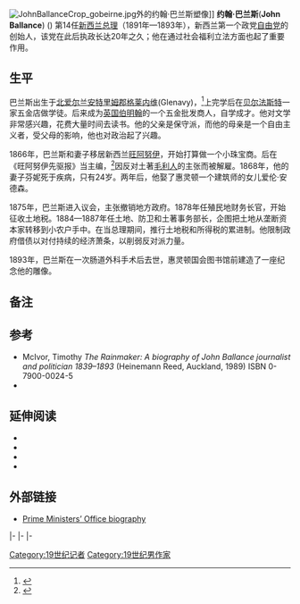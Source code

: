 {{noteTA
|1=zh-tw:女王;zh-hk:女皇;
}}
{{Infobox officeholder
| honorific-prefix = [[阁下|阁下]]
|name=约翰·巴兰斯
| honorific-suffix = MP
|image=John_Ballance.jpg
|caption=约翰·巴兰斯肖像
|monarch=[[维多利亚女王|维多利亚女王]]
|governor=[[威廉·昂斯洛，第四代昂斯洛伯爵|威廉·昂斯洛]]<br>[[大卫·博伊尔，第七代格拉斯哥伯爵|大卫·博伊尔]]
|order=第14任[[新西兰总理|新西兰总理]]
|term_start=1891年1月24日
|term_end=1893年4月27日
|predecessor=[[哈利·阿特金森|哈利·阿特金森]]
|successor=[[理查德·塞登|理查德·塞登]]
|office2=首任反对党领袖
|term_start2=1889年7月2日
|term_end2=1891年1月23日
|predecessor2=
|successor2=[[约翰·布莱斯|约翰·布莱斯]]
|birth_date={{birth date|1839|3|27|df=y}}
|birth_place=爱尔兰[[阿尔斯特|阿尔斯特]][[格莱内维|格莱内维]](Glenavy)
|death_date={{death date and age|1893|4|27|1839|3|27|df=y}}
|death_place=新西兰[[惠灵顿|惠灵顿]]
|spouse=Fanny Taylor (1863年结婚, 1868年去世) <br> Ellen Anderson (1870年结婚)
|children=  1  <small>(收养)</small>
|party=[[新西兰自由党|自由党]]
|constituency=[[旺阿努伊|旺阿努伊]]朗基蒂凯(Rangitikei)
|religion=[[自由思想|自由思想]]
}}
[[Image:JohnBallanceCrop_gobeirne.jpg|thumb]]外的约翰·巴兰斯塑像]]
'''约翰·巴兰斯'''('''John Ballance''') ({{bd|1839年|3月27日|1893年|4月27日|}}) 第14任[[新西兰|新西兰]][[新西兰总理|总理]]（1891年—1893年），新西兰第一个政党[[新西兰自由党|自由党]]的创始人，该党在此后执政长达20年之久；他在通过社会福利立法方面也起了重要作用。

==生平==
巴兰斯出生于[[北爱尔兰|北爱尔兰]][[安特里姆郡|安特里姆郡]][[格莱内维|格莱内维]](Glenavy)，<ref name="Ballance DNZB">{{DNZB |McIvor |Timothy L. |2b5 | Ballance, John |4 April 2011}}</ref>上完学后在[[贝尔法斯特|贝尔法斯特]]一家五金店做学徒。后来成为[[英国|英国]][[伯明翰|伯明翰]]的一个五金批发商人，自学成才。他对文学非常感兴趣，花费大量时间去读书。他的父亲是保守派，而他的母亲是一个自由主义者，受父母的影响，他也对政治起了兴趣。

1866年，巴兰斯和妻子移居新西兰[[旺阿努伊|旺阿努伊]]，开始打算做一个小珠宝商。后在《旺阿努伊先驱报》当主编，<ref>{{cite web
 | title = Wanganui Herald
 | work = Papers Past
 | publisher = [[National_Library_of_New_Zealand|National Library of New Zealand]]
 | date = 
 | url = http://paperspast.natlib.govt.nz/cgi-bin/paperspast?a=d&cl=CL1.WH&essay=1
 | format = 
 | doi = 
 | accessdate = 12/01/2013
 | archive-date = 2021-04-02
 | archive-url = https://web.archive.org/web/20210402011257/https://paperspast.natlib.govt.nz/cgi-bin/paperspast?a=d&cl=CL1.WH&essay=1
 | dead-url = no
 }}</ref>因反对土著[[毛利人|毛利人]]的主张而被解雇。1868年，他的妻子芬妮死于疾病，只有24岁。两年后，他娶了惠灵顿一个建筑师的女儿爱伦·安德森。

1875年，巴兰斯进入议会，主张撤销地方政府。1878年任殖民地财务长官，开始征收土地税。1884—1887年任土地、防卫和土著事务部长，企图把土地从垄断资本家转移到小农户手中。在当总理期间，推行土地税和所得税的累进制。他限制政府借债以对付持续的经济萧条，以削弱反对派力量。

1893年，巴兰斯在一次肠道外科手术后去世，惠灵顿国会图书馆前建造了一座纪念他的雕像。
== 备注 ==
{{Reflist}}
== 参考 ==
{{1911}}
*McIvor, Timothy ''The Rainmaker: A biography of John Ballance journalist and politician 1839–1893'' (Heinemann Reed, Auckland, 1989) ISBN 0-7900-0024-5
*{{cite DNBSupp|wstitle=Ballance, John|first=William Pember |last=Reeves}}

==延伸阅读==
{{Refbegin}}
*{{citation |first = Raewyn |last = Dalziel |title = The 'Continuous Ministry' revisited |journal=New Zealand Journal of History |volume = 21 |issue = 1 |pages = 46–61 |year = 1987}}
*{{citation |first = Ernest D. |last = Hoben |title = In memoriam: John Ballance, Premier of New Zealand : born Glenavy, Antrim, March 27, 1839; died Wellington, N.Z., April 27, 1893: the story of his illness, death and burial |place = Wellington, [N.Z.] |publisher=Printed at the Evening Post Office |year = 1893}}
*{{citation |first = Peter J. |last = Lineham |title = Freethinkers in nineteenth-century New Zealand |journal=New Zealand Journal of History |volume = 19 |issue = 1 |pages = 61–81 |year = 1985}}
*{{citation |first = Angus |last = Ross |title = BALLANCE, John |work = An Encyclopaedia of New Zealand, edited by A. H. McLintock |year = 1966 |url = http://www.TeAra.govt.nz/1966/B/BallanceJohn/en |accessdate = 2008-04-24 |archive-date = 2008-07-24 |archive-url = https://web.archive.org/web/20080724174936/http://www.teara.govt.nz/1966/B/BallanceJohn/en |dead-url = no }}
{{Refend}}

==外部链接==
{{Commonscat|John Ballance|约翰·巴兰斯}}
{{Wikisource1911Enc|Ballance, John}}
*[https://web.archive.org/web/20081020225722/http://www.primeminister.govt.nz/oldpms/1891ballance.html Prime Ministers’ Office biography]

{{s-start}}
{{s-gov}}
{{S-bef | before = [[哈利·阿特金森|哈利·阿特金森]]}}
{{s-ttl | title = [[新西兰总理|新西兰总理]]|years=1891–1893}}
{{s-aft | after = [[理查德·塞登|理查德·塞登]]}}
|-
{{s-new | first}}
{{s-ttl | title = 新西兰教育部长 | years=1878–1879}}
{{s-aft | after = [[威廉·罗尔斯顿|威廉·罗尔斯顿]]}}
|-
{{s-par | nz}}
{{s-bef | before=[[威廉·福克斯|威廉·福克斯]]}}
{{s-ttl | title=朗基蒂凯选区国会议员|years=1876–1879}}
{{s-aft | after=[[威廉·贾维斯·威利斯|威廉·贾维斯·威利斯]]}}
|-
{{s-bef | before=威廉·福克斯}}
{{s-ttl | rows=2 |title=旺阿努伊选区国会议员|years=1879–1881 <small>(同区议员[[约翰·布莱斯|约翰·布莱斯]])</small><br>1884–1893}}
{{s-aft | after=[[威廉·霍格·瓦特|威廉·霍格·瓦特]]}}
{{s-bef | before=威廉·霍格·瓦特}}
{{s-aft | after=[[阿奇博尔德·威利斯|阿奇博尔德·威利斯]]}}
{{end}}

{{新西兰总理}}

[[Category:19世纪记者|Category:19世纪记者]]
[[Category:19世纪男作家|Category:19世纪男作家]]